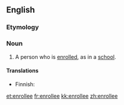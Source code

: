 ==English==

===Etymology===
{{suffix|en|enroll|ee}}

===Noun===
{{en-noun}}

# A person who is [[enroll]]ed, as in a [[school]].

====Translations====
{{trans-top|person who is enrolled}}
* Finnish: {{t|fi|ilmoittautuja}}
{{trans-mid}}
{{trans-bottom}}

[[et:enrollee]]
[[fr:enrollee]]
[[kk:enrollee]]
[[zh:enrollee]]
